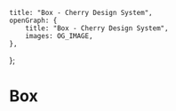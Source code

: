 
	title: "Box - Cherry Design System",
	openGraph: {
		title: "Box - Cherry Design System",
		images: OG_IMAGE,
	},
};

# Box
